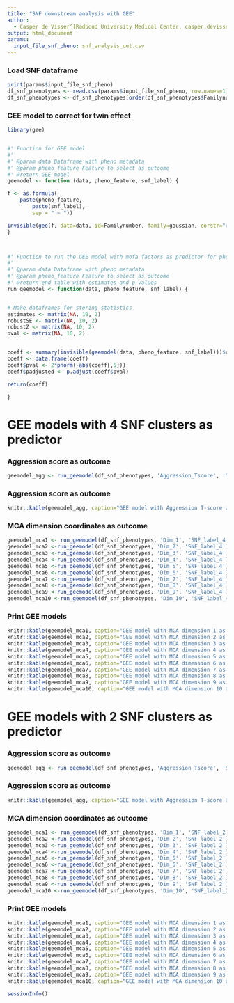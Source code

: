 ```yaml
---
title: "SNF downstream analysis with GEE"
author: 
  - Casper de Visser^[Radboud University Medical Center, casper.devisser@radboudumc.nl]
output: html_document
params:
  input_file_snf_pheno: snf_analysis_out.csv
---
```


### Load SNF dataframe
```r
print(params$input_file_snf_pheno)
df_snf_phenotypes <- read.csv(params$input_file_snf_pheno, row.names=1)
df_snf_phenotypes <- df_snf_phenotypes[order(df_snf_phenotypes$Familynumber),]
```


### GEE model to correct for twin effect
```r
library(gee)


#' Function for GEE model
#'
#' @param data Dataframe with pheno metadata
#' @param pheno_feature Feature to select as outcome
#' @return GEE model
geemodel <- function (data, pheno_feature, snf_label) {

f <- as.formula(
	paste(pheno_feature,
		paste(snf_label),
		sep = " ~ "))

invisible(gee(f, data=data, id=Familynumber, family=gaussian, corstr="exchangeable", maxiter=100, na.action=na.omit, silent=T))
}



#' Function to run the GEE model with mofa factors as predictor for phenotypic feature
#'
#' @param data Dataframe with pheno metadata
#' @param pheno_feature Feature to select as outcome
#' @return end table with estimates and p-values
run_geemodel <- function(data, pheno_feature, snf_label) {


# Make dataframes for storing statistics
estimates <- matrix(NA, 10, 2)
robustSE <- matrix(NA, 10, 2)
robustZ <- matrix(NA, 10, 2)
pval <- matrix(NA, 10, 2)


coeff <- summary(invisible(geemodel(data, pheno_feature, snf_label)))$coefficients
coeff <- data.frame(coeff)
coeff$pval <- 2*pnorm(-abs(coeff[,5]))
coeff$padjusted <- p.adjust(coeff$pval)

return(coeff)

}

```

# GEE models with 4 SNF clusters as predictor

### Aggression score as outcome
```r
geemodel_agg <- run_geemodel(df_snf_phenotypes, 'Aggression_Tscore', 'SNF_label_4')
```

### Aggression score as outcome
```r
knitr::kable(geemodel_agg, caption="GEE model with Aggression T-score as outcome")
```


### MCA dimension coordinates as outcome
```r
geemodel_mca1 <- run_geemodel(df_snf_phenotypes, 'Dim_1', 'SNF_label_4')
geemodel_mca2 <-run_geemodel(df_snf_phenotypes, 'Dim_2', 'SNF_label_4')
geemodel_mca3 <-run_geemodel(df_snf_phenotypes, 'Dim_3', 'SNF_label_4')
geemodel_mca4 <-run_geemodel(df_snf_phenotypes, 'Dim_4', 'SNF_label_4')
geemodel_mca5 <-run_geemodel(df_snf_phenotypes, 'Dim_5', 'SNF_label_4')
geemodel_mca6 <-run_geemodel(df_snf_phenotypes, 'Dim_6', 'SNF_label_4')
geemodel_mca7 <-run_geemodel(df_snf_phenotypes, 'Dim_7', 'SNF_label_4')
geemodel_mca8 <-run_geemodel(df_snf_phenotypes, 'Dim_8', 'SNF_label_4')
geemodel_mca9 <-run_geemodel(df_snf_phenotypes, 'Dim_9', 'SNF_label_4')
geemodel_mca10 <-run_geemodel(df_snf_phenotypes, 'Dim_10', 'SNF_label_4')
```

### Print GEE models
```r
knitr::kable(geemodel_mca1, caption="GEE model with MCA dimension 1 as outcome")
knitr::kable(geemodel_mca2, caption="GEE model with MCA dimension 2 as outcome")
knitr::kable(geemodel_mca3, caption="GEE model with MCA dimension 3 as outcome")
knitr::kable(geemodel_mca4, caption="GEE model with MCA dimension 4 as outcome")
knitr::kable(geemodel_mca5, caption="GEE model with MCA dimension 5 as outcome")
knitr::kable(geemodel_mca6, caption="GEE model with MCA dimension 6 as outcome")
knitr::kable(geemodel_mca7, caption="GEE model with MCA dimension 7 as outcome")
knitr::kable(geemodel_mca8, caption="GEE model with MCA dimension 8 as outcome")
knitr::kable(geemodel_mca9, caption="GEE model with MCA dimension 9 as outcome")
knitr::kable(geemodel_mca10, caption="GEE model with MCA dimension 10 as outcome")
```




# GEE models with 2 SNF clusters as predictor

### Aggression score as outcome
```r
geemodel_agg <- run_geemodel(df_snf_phenotypes, 'Aggression_Tscore', 'SNF_label_2')
```

### Aggression score as outcome
```r
knitr::kable(geemodel_agg, caption="GEE model with Aggression T-score as outcome")
```


### MCA dimension coordinates as outcome
```r
geemodel_mca1 <- run_geemodel(df_snf_phenotypes, 'Dim_1', 'SNF_label_2')
geemodel_mca2 <-run_geemodel(df_snf_phenotypes, 'Dim_2', 'SNF_label_2')
geemodel_mca3 <-run_geemodel(df_snf_phenotypes, 'Dim_3', 'SNF_label_2')
geemodel_mca4 <-run_geemodel(df_snf_phenotypes, 'Dim_4', 'SNF_label_2')
geemodel_mca5 <-run_geemodel(df_snf_phenotypes, 'Dim_5', 'SNF_label_2')
geemodel_mca6 <-run_geemodel(df_snf_phenotypes, 'Dim_6', 'SNF_label_2')
geemodel_mca7 <-run_geemodel(df_snf_phenotypes, 'Dim_7', 'SNF_label_2')
geemodel_mca8 <-run_geemodel(df_snf_phenotypes, 'Dim_8', 'SNF_label_2')
geemodel_mca9 <-run_geemodel(df_snf_phenotypes, 'Dim_9', 'SNF_label_2')
geemodel_mca10 <-run_geemodel(df_snf_phenotypes, 'Dim_10', 'SNF_label_2')
```

### Print GEE models
```r
knitr::kable(geemodel_mca1, caption="GEE model with MCA dimension 1 as outcome")
knitr::kable(geemodel_mca2, caption="GEE model with MCA dimension 2 as outcome")
knitr::kable(geemodel_mca3, caption="GEE model with MCA dimension 3 as outcome")
knitr::kable(geemodel_mca4, caption="GEE model with MCA dimension 4 as outcome")
knitr::kable(geemodel_mca5, caption="GEE model with MCA dimension 5 as outcome")
knitr::kable(geemodel_mca6, caption="GEE model with MCA dimension 6 as outcome")
knitr::kable(geemodel_mca7, caption="GEE model with MCA dimension 7 as outcome")
knitr::kable(geemodel_mca8, caption="GEE model with MCA dimension 8 as outcome")
knitr::kable(geemodel_mca9, caption="GEE model with MCA dimension 9 as outcome")
knitr::kable(geemodel_mca10, caption="GEE model with MCA dimension 10 as outcome")
```


```r
sessionInfo()
```


